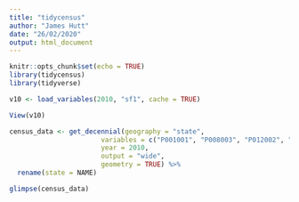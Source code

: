 ```yaml
---
title: "tidycensus"
author: "James Hutt"
date: "26/02/2020"
output: html_document
---
```


```r
knitr::opts_chunk$set(echo = TRUE)
library(tidycensus)
library(tidyverse)
```

```r

v10 <- load_variables(2010, "sf1", cache = TRUE)

View(v10)

```

```r

census_data <- get_decennial(geography = "state",
                       variables = c("P001001", "P008003", "P012002", "P016002", "P017001"),
                       year = 2010,
                       output = "wide",
                       geometry = TRUE) %>%
  rename(state = NAME)

glimpse(census_data)


```


